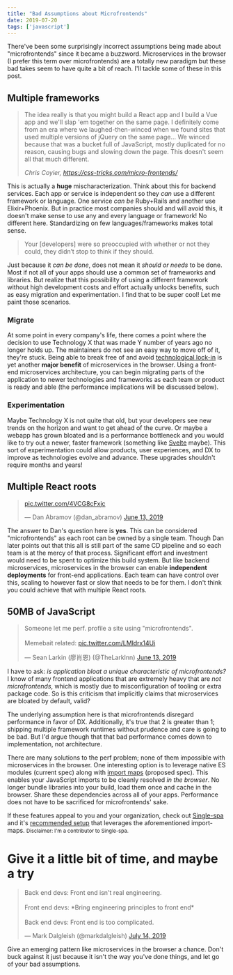 ```yaml
---
title: "Bad Assumptions about Microfrontends"
date: 2019-07-20
tags: ['javascript']
---
```


There've been some surprisingly incorrect assumptions being made about "microfrontends" since it became a buzzword. Microservices in the browser (I prefer this term over microfrontends) are a totally new paradigm but these bad takes seem to have quite a bit of reach. I'll tackle some of these in this post. 

## Multiple frameworks

> The idea really is that you might build a React app and I build a Vue app and we'll slap 'em together on the same page. I definitely come from an era where we laughed-then-winced when we found sites that used multiple versions of jQuery on the same page... We winced because that was a bucket full of JavaScript, mostly duplicated for no reason, causing bugs and slowing down the page. This doesn't seem all that much different.
>
> *Chris Coyier, https://css-tricks.com/micro-frontends/*

This is actually a **huge** mischaracterization. Think about this for backend services. Each app or service is independent so they *can* use a different framework or language. One service *can be* Ruby+Rails and another use Elixir+Phoenix. But in practice most companies should and will avoid this, it doesn't make sense to use any and every language or framework! No different here. Standardizing on few languages/frameworks makes total sense.

> Your [developers] were so preoccupied with whether or not they could, they didn’t stop to think if they should.

Just because it *can be done*, does not mean it *should or needs* to be done. Most if not all of your apps should use a common set of frameworks and libraries. But realize that this possibility of using a different framework without high development costs and effort actually unlocks benefits, such as easy migration and experimentation. I find that to be super cool! Let me paint those scenarios.

### Migrate

At some point in every company's life, there comes a point where the decision to use Technology X that was made Y number of years ago no longer holds up. The maintainers do not see an easy way to move off of it, they're stuck. Being able to break free of and avoid [technological lock-in](https://en.wikipedia.org/wiki/Vendor_lock-in#Technology_lock-in) is yet another **major benefit** of microservices in the browser. Using a front-end microservices architecture, you can begin migrating parts of the application to newer technologies and frameworks as each team or product is ready and able (the performance implications will be discussed below).

### Experimentation

Maybe Technology X is not quite that old, but your developers see new trends on the horizon and want to get ahead of the curve. Or maybe a webapp has grown bloated and is a performance bottleneck and you would like to try out a newer, faster framework (something like [Svelte](https://github.com/sveltejs/svelte) maybe). This sort of experimentation could allow products, user experiences, and DX to improve as technologies evolve and advance. These upgrades shouldn't require months and years!

## Multiple React roots

<blockquote class="twitter-tweet" data-conversation="none" data-lang="en"><p lang="und" dir="ltr"><a href="https://t.co/4VCG8cFxjc" aria-label="Meme: Multiple React roots on the page. Is this microfrontends?">pic.twitter.com/4VCG8cFxjc</a></p>&mdash; Dan Abramov (@dan_abramov) <a href="https://twitter.com/dan_abramov/status/1139157092420505600?ref_src=twsrc%5Etfw">June 13, 2019</a></blockquote>

The answer to Dan's question here is **yes**. This can be considered "microfrontends" as each root can be owned by a single team. Though Dan later points out that this all is still part of the same CD pipeline and so each team is at the mercy of that process. Significant effort and investment would need to be spent to optimize this build system. But like backend microservices, microservices in the browser can enable **independent deployments** for front-end applications. Each team can have control over this, scaling to however fast or slow that needs to be for them. I don't think you could achieve that with multiple React roots.

## 50MB of JavaScript

<blockquote class="twitter-tweet" data-lang="en"><p lang="en" dir="ltr">Someone let me perf. profile a site using &quot;microfrontends&quot;. <br/><br/>Memebait related: <a href="https://t.co/LMldrx14Ui" aria-label="Meme: 50 MB of JavaScript. Is this microfrontends?">pic.twitter.com/LMldrx14Ui</a></p>&mdash; Sean Larkin (廖肖恩) (@TheLarkInn) <a href="https://twitter.com/TheLarkInn/status/1139281821810618369?ref_src=twsrc%5Etfw">June 13, 2019</a></blockquote>

I have to ask: _is application bloat a unique characteristic of microfrontends?_ I know of many frontend applications that are extremely heavy that are _not microfrontends_, which is mostly due to misconfiguration of tooling or extra package code. So is this criticism that implicitly claims that microservices are bloated by default, valid?

The underlying assumption here is that microfrontends disregard performance in favor of DX. Additionally, it's true that 2 is greater than 1; shipping multiple framework runtimes without prudence and care is going to be bad. But I'd argue though that that bad performance comes down to implementation, not architecture.

There are many solutions to the perf problem; none of them impossible with microservices in the browser. One interesting option is to leverage native ES modules (current spec) along with [import maps](https://github.com/WICG/import-maps) (proposed spec). This enables your JavaScript imports to be cleanly resolved *in the browser*. No longer bundle libraries into your build, load them once and cache in the browser. Share these dependencies across all of your apps. Performance does not have to be sacrificed for microfrontends' sake. 

<aside>If these features appeal to you and your organization, check out <a href="https://single-spa.js.org/">Single-spa</a> and it's <a href="https://single-spa.js.org/docs/faq.html#is-there-a-recommended-setup">recommended setup</a> that leverages the aforementioned import-maps. <small style="margin-bottom: 0;">Disclaimer: I'm a contributor to Single-spa.</small></aside>

# Give it a little bit of time, and maybe a try

<blockquote class="twitter-tweet"><p lang="en" dir="ltr">Back end devs: Front end isn&#39;t real engineering.<br/><br/>Front end devs: *Bring engineering principles to front end*<br/><br/>Back end devs: Front end is too complicated.</p>&mdash; Mark Dalgleish (@markdalgleish) <a href="https://twitter.com/markdalgleish/status/1150488911744917505?ref_src=twsrc%5Etfw">July 14, 2019</a></blockquote>

Give an emerging pattern like microservices in the browser a chance. Don't buck against it just because it isn't the way you've done things, and let go of your bad assumptions.